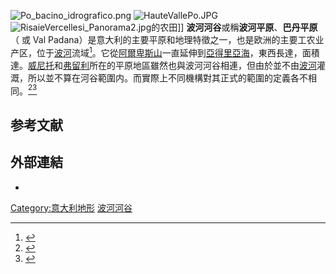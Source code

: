 [[File:Po_bacino_idrografico.png|thumb]]
[[File:HauteVallePo.JPG|thumb]]
[[File:RisaieVercellesi_Panorama2.jpg|thumb]]的农田]]
'''波河河谷'''或稱'''波河平原'''、'''巴丹平原'''（{{lang-it|Pianura Padana}} {{IPA-it|pjaˈnuːra paˈdaːna|}} 或 Val Padana）是意大利的主要平原和地理特徵之一，也是欧洲的主要工农业产区，位于[[波河|波河]]流域<ref>{{cite web|title=Po|url=http://www.infoplease.com/encyclopedia/world/po-river-italy.html|website=Infoplease|publisher=Sandbox Networks, Inc., publishing as Infoplease|accessdate=3 December 2015|archive-date=2016-03-04|archive-url=https://web.archive.org/web/20160304082908/http://www.infoplease.com/encyclopedia/world/po-river-italy.html|dead-url=no}}</ref>。它從[[阿爾卑斯山|阿爾卑斯山]]一直延伸到[[亞得里亞海|亞得里亞海]]，東西長達{{convert|650|km|mi}}，面積達{{convert|46000|sqkm|sqmi}}。[[威尼托|威尼托]]和[[弗留利|弗留利]]所在的平原地區雖然也與波河河谷相連，但由於並不由[[波河|波河]]灌溉，所以並不算在河谷範圍内。而實際上不同機構對其正式的範圍的定義各不相同。<ref>{{cite web|title=The Po Basin Water Board, Italy|publisher=CABRI-Volga|url=http://www.cabri-volga.org/DOC/D3-CaseStudies/CaseStudyPoBasin.doc|accessdate=4 June 2009|archive-date=2020-08-06|archive-url=https://web.archive.org/web/20200806123914/http://www.cabri-volga.org/DOC/D3-CaseStudies/CaseStudyPoBasin.doc|dead-url=no}}</ref><ref>{{cite web|title=Po|publisher=United Nations Environment Programme, Division of Early Warning and Assessment (DEWA), Global Resource Information Database (GRID) - Europe|url=http://www.grid.unep.ch/product/publication/freshwater_europe/po.php|accessdate=4 June 2009|deadurl=yes|archiveurl=https://web.archive.org/web/20090801114726/http://www.grid.unep.ch/product/publication/freshwater_europe/po.php|archivedate=2009年8月1日}}</ref>

==参考文献==
{{reflist}}
==外部連結==
{{Commons category|Pianura Padana|Po Valley}}
* {{cite web|title=Po Valley panorama map|publisher=Red Geographics|date=2004–2009|accessdate=3 June 2009|url=http://www.freelancecartographer.com/gallery_po_valley.html|deadurl=yes|archiveurl=https://web.archive.org/web/20091223003623/http://www.freelancecartographer.com/gallery_po_valley.html|archivedate=2009年12月23日}}

{{coord|45|00|00|N|10|00|00|E|display=t}}

{{Authority control}}

[[Category:意大利地形|Category:意大利地形]]
[[Category:波河河谷|]]